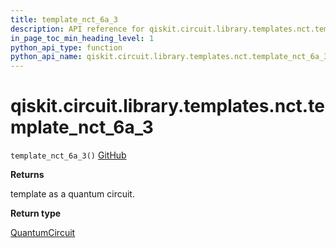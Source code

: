 ```yaml
---
title: template_nct_6a_3
description: API reference for qiskit.circuit.library.templates.nct.template_nct_6a_3
in_page_toc_min_heading_level: 1
python_api_type: function
python_api_name: qiskit.circuit.library.templates.nct.template_nct_6a_3
---
```


# qiskit.circuit.library.templates.nct.template\_nct\_6a\_3

<span id="qiskit.circuit.library.templates.nct.template_nct_6a_3" />

`template_nct_6a_3()` [GitHub](https://github.com/qiskit/qiskit/tree/stable/0.17/qiskit/circuit/library/templates/nct/template_nct_6a_3.py "view source code")

**Returns**

template as a quantum circuit.

**Return type**

[QuantumCircuit](qiskit.circuit.QuantumCircuit "qiskit.circuit.QuantumCircuit")

